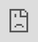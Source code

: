 # Work with Stress and Resilience

## Overview {.unnumbered}

In Unit 5, both stress and resilience will be explored in detail. While these may appear to be distinct topics, they are deeply interconnected. Stress is an inevitable part of life, arising from various external and internal pressures, while resilience is the capacity to adapt and bounce back from these challenges. The relationship between the two is significant: the more resilient we become, the better we are at managing stress. Although stress will always exist, a resilient individual can approach it differently, viewing obstacles as opportunities for growth rather than insurmountable difficulties.
Resilience doesn’t eliminate stress, but it transforms the way we interact with it. With greater resilience, stressful situations are less likely to overwhelm us, and we develop healthier coping mechanisms. Instead of being paralyzed or drained by stress, resilience empowers us to stay grounded, think clearly, and respond effectively. Through building resilience, we gain the tools to reduce the impact of stress on our emotional, mental, and even physical well-being. In other words, by strengthening our resilience, we can significantly alter our experience of stress, making it less of a burden and more of a manageable part of our personal and professional lives.

### Topics {.unnumbered}

This unit is divided into the following topics:

1. Stress and Resilience
2. The development of stress/resilience
3. Therapy room strategies for dealing with stress and resilience

### Unit Learning Outcomes {.unnumbered}

When you have completed this unit, you will be able to:

- Identify some of the major researchers in the field of resilience and stress
- Demonstrate and practice what wellness and thriving could look like
- Describe what the brain looks like under stress and how resilience is built
- Conceptualize a case dealing with stress and resilience
- Practice the skill of validation as outlined in EFFT
- Develop a preliminary treatment plan and know where to find resources and further specialized training

### Learning Activities {.unnumbered}

Here is a list of learning activities that will benefit you in completing this unit. You may find it useful for planning your work.

::: {.learning-activity}

1. Watch and Read: The “Fathers of Stress and Resilience”
2. Read: The Meaning of Stress - Chapter 1 - PDF
3. Reflect: Stress
4. Watch: What is resilience?
5. Watch: Daniel Siegel Clips - Empathy and Resilience
6. Read: Stress Management and Prevention - Chapter 2
7. Watch: An Illustration
8. Read: Gordon Neufeld Institute
9. Watch: The Power of Vulnerability - Brené Brown
10. Watch: Dan Siegel on Neurobiology & Resilience
11. Read: Case Study

*Note:* Working through course activities will help you to meet the learning outcomes and successfully complete your assessments.

:::

### Assessment {.unnumbered} 

Please see the Assessment section in Moodle for assignment details.

### References {.unnumbered}

Here are the resources you will need to complete this unit.

- Other online resources will be provided in the unit.

## Stress and Resilience

Stress and its manifestation in the body are the topics we explore in Unit 5. As research shows, experiencing stress is detrimental to our bodies and our health in general. It is therefore very important to develop and expand our resilience in order to properly handle and interact with stress.

In the same manner as in previous units, I would like to acknowledge and hear from those who have contributed to the field of stress and resilience research. Although the scope of research has expanded since then, it is important to recall where we began.

### Activity: Video and Reading | The "Fathers of Stress and Resilience"

::: {.learning-activity}

**Dr. Hans Seyle**

In the world of stress management, Hans Selye is widely acknowledged as the "father of the field." As such, he is a Canadian resource for the rest of the world. Over 1700 scholarly papers and 39 books have been published since Dr. Selye published the first scientific paper to identify and define "stress" in 1936. His work was cited in more than 362,000 scientific papers and in countless popular magazine articles, in nearly every major language and in every country in the world at the time of his death in late 1982. There is no doubt that he is the most frequently cited author on stress issues in the world. Throughout a period of exposure to a nonspecific demand, Selye proposed that stress remains present in the individual's body. Among his distinctions, he called the cumulative effects of chronically applied stressors 'general adaptation syndrome,' also known as Selye's syndrome in the literature.

Dr. Selye is one of the founders of the Canadian Institute of Stress. You may wish to spend a few minutes exploring the following website: <https://stresscanada.org/>

To learn more about one of Dr. Hans Selye's major contributions to stress research, please watch the following video. Please note that the video is 4:01 minutes long.

<div class="video-container">

{{< video https://www.youtube-nocookie.com/embed/9FdmxfXrygA >}}

</div>

**Questions to Consider**

After viewing the video, consider the following questions and use them as a tool to help you process the information.

1. What is General Adaptation Syndrome?
2. What is it better described as?
3. What is the HPA? How can it weaken?

**Norman Garmezy**

The resilience theory is regarded as the brainchild of Norman Garmezy, the ‘father’ of resilience theory. In addition to his work in developmental psychopathology, he was a professor of psychology. Garmezy held positions at Duke University (1950–1961) and the Institute of Child Development at the University of Minnesota (1961–1989) after receiving his doctorate from the University of Iowa in 1950. It was his early work that focused on schizophrenia etiology, but his later work focuses on child development risks, resilience, stress, and coping. We will spend some time getting to know his research, even though there have been more advances since his discoveries in the 1980s and 1990s.

We will be reading from Ann Masten’s book, [Ordinary Magic](assets/u5/Ordinary_Magic_Introduction.pdf){target="_blank"}.

Ann Masten is a prominent resilience researcher and professor of child development at the University of Minnesota. She is widely recognized for her work on resilience in children and how they thrive despite adversity. In her book Ordinary Magic, Masten explores the concept of resilience, arguing that it is not a rare, extraordinary trait but a common capacity that arises from ordinary human resources like supportive relationships, problem-solving skills, and community support. The book highlights the power of everyday systems that foster resilience in individuals facing challenges. Masten studied under Garmezy and take note of when he is mentioned.

**Questions to Consider**

After reading the chapter, consider the following questions and use them as a tool to help you process the information.

1. What historic event were the key individuals who initiated studies on resilience in children a part of?
2. What are the four waves of resilience science?
3. What was the biggest surprise that emerged from the study of children who overcome adversity?
4. What does the word resilience mean?
5. What two kinds of evaluation are required to identify resilience in a persons life?
6. What are some examples of risk factors?

:::

### Activity: Reading | The Meaning of Stress - Chapter 1 - PDF

::: {.learning-activity}

To begin our conversation on stress and its meaning, please read the pdf file that you can find here.

[Stress Management And Prevention-Ch 1.pdf](assets/u5/Stress_Management_And_Prevention_Ch_1.pdf){target="_blank"}

This chapter's Key Questions will be used as our Questions to consider section. Reading these ahead of time will assist you in guiding your reading.

::: {.note icon="true"}

Note that the learning activities in this course are ungraded, unless specified. They are designed to help you succeed in your assessments in this course, so you are strongly encouraged to complete them.

:::

**Questions to Consider**

After the reading, consider the following questions and use them as a tool to help you process the information.

1. What are the different ways that stress can be defined and conceptualized?
2. What are the different ways that people respond to adversity in their lives?
3. Stress is ordinarily thought of as a fairly negative state, something to be avoided whenever possible. But how can stress be highly functional and operate as a survival mechanism
4. What is the general adaptation syndrome (GAS) and how does it function during times of stress?
5. What is the primary goal of stress management? Can such a program completely eliminate stress?
6. What are major sources of stress and how are they recognized?
7. How do you interpret the following statement: “Stress is not what exists on the outside, but how you perceive a situation on the inside?

:::

### Activity: Optional Reflection | Stress

::: {.learning-activity}

Consider the following questions and use the tool to save your notes. It is important to note that closing this active browser will not save your responses, so you will need to save/download your document before closing it. The file can be downloaded and worked on on your computer or device.

<iframe src="https://create.twu.ca/h5p/wp-admin/admin-ajax.php?action=h5p_embed&id=489" width="853" height="252" frameborder="0" allowfullscreen="allowfullscreen" title="Stress"></iframe>

:::

### Activity: Video | What is resilience?

::: {.learning-activity}

Different perspectives and points of view can be taken into account when discussing resilience. For an overview/introduction to resilience, watch the following YouTube video. Please consider that this video is 2.29 minutes long.  

<div class="video-container">

{{< video https://www.youtube-nocookie.com/embed/1r8hj72bfGo >}}

</div>

:::

### Activity: Videos | Daniel Siegel Clips - Empathy and Resilience

::: {.learning-activity}

The researcher Daniel Siegel is well known for his theory of interpersonal neurobiology, which explains how the brain, mind, and body are interconnected. Throughout his speech, he emphasizes the importance of resilience. As opposed to reading some of his books and articles, we will view some of his YouTube talks.

**Building Resilience**

<div class="video-container">

{{< video https://www.youtube-nocookie.com/embed/RkC8hx-_k3Y >}}

</div>

**Questions to Consider**

After the video, consider the following questions and use them as tools to help you process the information.

1. What are the 5 states of empathy?
2. What does compassion build on?
3. What are the two states of the brain that Daniel Siegel describes?
4. What is the metaphor that Daniel Siegel uses about the importance of awareness with resiliency?

**The Opportunity to Build the Circuits of Kindness and Resilience**

This next clip focuses on building resilience as parents with their children.

<div class="video-container">

{{< video https://www.youtube-nocookie.com/embed/0XG8uOWEBbc >}}

</div>

**Questions to Consider**

After the video, consider the following questions and use them as tools to help you process the information.

1. When are the first circuits of kindness and resilience growing?
2. What moments does Daniel Siegel encourage us to reframe?
3. How do you see this clip by Daniel Siegel as related to what EFFT explores?
4. What is the opportunity to build kindness and resilience that he talks about?

:::

## Stress and Resilience

The purpose of this section is to discuss how and why stress occurs, and how we can enhance our resilience to minimize stress; that is, as Daniel Siegel explains, by increasing our awareness, we will be able to handle things with less impact when they occur; despite the fact that they may still affect us, they will not have the same negative impact.

### Activity: Read | Stress Management and Prevention - Chapter 2

::: {.learning-activity}

In this chapter, we will examine how stress manifests in the body and how our body responds to stress. We should note that this is a continuation or a parallel from our previous learning about trauma. You are not expected to memorize all of the details or remember all of the parts of the body. This article is intended to give you a general understanding of how stress affects the body and how it can manifest itself.

Read p.30 to end of chapter. Please pay particular attention to pages 36-37 and observe how they are aligned with our understanding of EFFT. The Questions to consider section will be based on the Key Questions in the chapter. By reading these ahead of time, you will be able to guide your reading.

[Stress Management and Prevention - ch 2.pdf](assets/u5/Stress_Management_And_Prevention_Ch_2.pdf){target="_blank"}

**Questions to Consider**

Consider the following questions and use them as tools to help you process the information.

1. Why is it important to study the physiological basis of stress responses?
2. How can you apply what you learned in this chapter to understand better why people struggle so much in their lives?
3. How can studying the physiology of stress assist you in making sense of your own stress reactions, as well as those you witness in others?
4. How do chronic stress and anxiety affect the various systems in the body?
5. How do the nervous and endocrine systems work together to coordinate the body’s responses to stress?
6. How do the sympathetic and parasympathetic nervous systems work in concert to control physiological stress responses?
7. What are the body’s sequential steps in responding to perceived threats?
8. How is the immune system affected by chronic stress?
9. What are the risk factors associated with heart disease and other chronic health conditions?
10. How is sexual functioning affected by chronic or acute stress?
11. What are some ways that stress is helpful?

:::

### Activity: Video | An Illustration

::: {.learning-activity}

This clip with Dr. Gabor Maté on *The Connection Between Stress and Disease* illustrates how the body and the brain are connected and how stress manifests itself in the body. For the sake of time, let's watch this clip to get an idea of the book's content.

[Dr. Gabor Maté on The Connection Between Stress and Disease](https://www.youtube.com/watch?v=ajo3xkhTbfo&t=1861s){target="_blank"}

**Questions to Consider**

After the video, consider the following questions to help guide your learning.

1. Who is the illustration about at the beginning of the clip? At what age did she die?
2. What does he mean by responsibility?
3. What does Gabor describe we have to do in order to maintain an attachment relationship? When does illness come along?

:::

### Activity: Read | Gordon Neufeld Institute

::: {.learning-activity}

You may find the following article on Gordon Neufeld's website, the Neufeld Institute, helpful in understanding how resilience develops and how it can be fostered. The work of Gordon Neufeld in the area of parenting and family work has made him an internationally recognized researcher.

[https://neufeldinstitute.org/resilience-embracing-the-emotional-journey/](https://neufeldinstitute.org/resilience-embracing-the-emotional-journey/){target="_blank"}

**Questions to Consider**

After the reading, consider the following questions and use them as a tool to help you process the information.

1. How does Gordon Neufeld describe resilience?
2. What is the difference between true resilience and false resilience?
3. What happens when we are overloaded?
4. Finish this quote, “We already have inside of us the ingredients to allow healing to occur, we just need…”

:::

## Strategies for Dealing with Stress and Resilience

Being resilient means overcoming setbacks and challenges, such as losing a job, facing illness, experiencing a disaster, or grieving a loved one. These stressful events can lead people to unhealthy coping mechanisms, like substance abuse, eating disorders, or risky behaviors, which can make them feel stuck in their problems or victimized. While resilience doesn’t eliminate difficulties, it helps people look beyond them, find joy in life, and handle stress more effectively.

This is another opportunity for us to continue learning from EFFT. The goal is for you to have a reasonably good understanding of what validation entails by now. During this session, we will develop a validation statement and add a behaviour coaching component.

### Activity: Optional Video | The Power of Vulnerability - Brené Brown

::: {.learning-activity}

Brown has spent the past two decades studying courage, vulnerability, shame, and empathy at the University of Texas at Austin McCombs School of Business. Five of her books are New York Times bestsellers.

Please watch this clip from Brene Brown, who is well known for her work on vulnerability, shame, courage, and their relationship to resilience before starting the EFFT exercises/reading. It is likely that you have heard Brene Brown speak before, but I encourage you to listen to her again and consider how working on shame/vulnerability/courage can also cultivate resilience within you while working in the therapy room. This is her first TED talk that is well known to most people; it captured the attention of the nation.

[Video: The Power of Vulnerability](https://www.ted.com/talks/brene_brown_the_power_of_vulnerability?language=en){target="_blank"}

<div class="video-container">

<iframe src="https://embed.ted.com/talks/brene_brown_the_power_of_vulnerability" width="1024px" height="576px" title="The power of vulnerability" style="position:absolute;left:0;top:0;width:100%;height:100%"  frameborder="0" scrolling="no" allowfullscreen onload="window.parent.postMessage('iframeLoaded', 'https://embed.ted.com')"></iframe>

</div>

**Questions to Consider**

After the video, consider the following question and use it to help you process the information.

1. How does working on alleviating our shame build and foster resilience? Describe the connection

:::

### Activity: Watch | Dan Siegel on Neurobiology & Resilience

::: {.learning-activity}

This short clip by Daniel Siegel discusses how to build resilience and connection by focusing not only on the individual, but on the collective "we."

<div class="video-container">

{{< video https://www.youtube-nocookie.com/embed/Zriw-jShjzY >}}

</div>

:::

### Activity: Case Study

::: {.learning-activity}

Please refer back to the EFFT manual if you need any reminders on emotion coaching or behavior coaching.

---

In regards to stress and resilience specifically, I quote this text from our EFFT Manual:

“There is strong evidence to suggest that emotional intelligence (which includes emotion management, emotion perception, and emotion utilization) moderates the relationship between stress and mental health concerns in adolescents and adults, including depression, hopelessness, and suicidal ideation (Ciarrochi, Deane, & Anderson, 2002; Extremera & Fernandez-Berrocal, 2006). Taken together, these studies suggest that a focus on the development and refinement of emotion processing and regulation can serve to buffer against the experience of life stressors. For these reasons, the EFFT clinician also works with caregivers to equip them with the skills of emotion coaching to support their loved one’s wellness. Over time, their loved one develops self-efficacy with emotion processing-that is, the capacity and confidence to experience, tolerate, regulate, and  be guided by their emotions without need of maladaptive coping strategies. In addition to supporting in the moment emotion processing and the development of the capacity to self-regulate, emotion-coaching skills enhance treatment in various ways. As caregivers adopt this new style of relating to their loved one, their relationship will strengthen and their efforts to support their loved one with behavioral symptoms will be more effective and better received. As symptoms decrease, caregivers can also support their loved one to manage the flood of emotions that sometimes follow. This work will also provide loved ones with evidence of their caregiver’s capacity and willingness to support them with their emotional pain, making it more likely that they will turn to the caregiver for support in times of stress” (Lafrance, Henderson & Mayman, 2020).

---

Read the following Case Study and then spend some time creating a validation statement for this particular client. We will be emotion coaching this client and adding a ‘behavior intervention’ that will help the client to deal with their ongoing stress in their life. You may come up with your own ideas for what may help alleviate stress based on the class readings, your own experience, or you can also look up some suggestions if you would like. Note that you would do a lot more work than just this one emotion coaching before suggesting a way to cope. In real time, you really need to spend time in the validation with them really understanding what they are saying and conveying that you ‘get it’.

<iframe src="https://create.twu.ca/h5p/wp-admin/admin-ajax.php?action=h5p_embed&id=499" width="853" height="252" frameborder="0" allowfullscreen="allowfullscreen" title="Case Study"></iframe><script src="https://create.twu.ca/h5p/wp-content/plugins/h5p/h5p-php-library/js/h5p-resizer.js" charset="UTF-8"></script>

:::

## Summary {.unnumbered}

In Unit 5, you have learned about Stress and Resilience. It is so important that we understand how prolonged stress can affect our bodies and how urgent it is to take action. The fact that we can build up our resilience tangibly should also encourage you. In the beginning, it is easier to do it when we are young, but it is also possible to do when we are older. Fortunately, the brain is very malleable and can still be taught and learned.

::: {.check}

Before you move on to the next unit, you may want to check that you are able to:

- Identify some of the major researchers in the field of resilience and stress
- Demonstrate and practice what wellness and thriving could look like
- Describe what the brain looks like under stress and how resilience is built
- Conceptualize a case dealing with stress and resilience
- Practice the skill of validation as outlined in EFFT
- Develop a preliminary treatment plan and know where to find resources and further specialized training

:::


## Unit 5 Resources

### Topic 1: Stress and Resilience {.unnumbered}

**Videos**

- [Hans Selye's General Adaption Syndrome and the HPA Axis: Exploring the Connection](https://youtu.be/9FdmxfXrygA){target="_blank"}
- [InBrief: The Science of Resilience](https://youtu.be/1r8hj72bfGo){target="_blank"}
- ["Building Resilience in Care Providers" Daniel Siegel | HagueTalks](https://youtu.be/RkC8hx-_k3Y){target="_blank"}
- [Dan Siegel - The Opportunity to Build the Circuits of Kindness and Resilience](https://youtu.be/0XG8uOWEBbc){target="_blank"}

**Readings**

- [Masten, Ann S. (2014). Ordinary Magic: Resilience in Development. The Guilford Press.](assets/u5/Ordinary_Magic_Introduction.pdf){target="_blank"}
- Seaward, B. L. (2011). Stress Management And Prevention: Applications to Daily Life (2nd ed.). Jones & Bartlett Publishers.

**Websites**

- There are no websites to visit for this topic.

### Topic 2: Stress and Resilience {.unnumbered}

**Videos**

- [Dr. Gabor Maté on The Connection Between Stress and Disease](https://www.youtube.com/watch?v=ajo3xkhTbfo&t=1861s){target="_blank"}

**Readings**

- Seaward, B. L. (2011). Stress Management and Prevention: Applications to Daily Life (2nd ed.). Jones & Bartlett Publishers.

**Websites**

- [Resilience: Embracing the Emotional Journey](https://neufeldinstitute.org/resilience-embracing-the-emotional-journey/){target="_blank"}

### Topic 3: Strategies for dealing with stress and resilience {.unnumbered}

**Videos**

- [The Power of Vulnerability](https://www.ted.com/talks/brene_brown_the_power_of_vulnerability?subtitle=en){target="_blank"}
- [Dan Siegel on Neurobiology and Resilience](https://youtu.be/Zriw-jShjzY){target="_blank"}

**Readings**

- EFFT Manual

**Websites**

- There are no websites to visit for this topic.